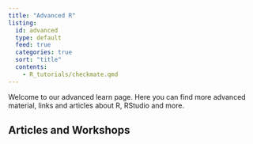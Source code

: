 ```yaml
---
title: "Advanced R"
listing:
  id: advanced
  type: default
  feed: true
  categories: true
  sort: "title"
  contents:
    - R_tutorials/checkmate.qmd
---
```


Welcome to our advanced learn page. Here you can find more advanced material, links and articles about R, RStudio and more.

## Articles and Workshops

::: {advanced}
:::